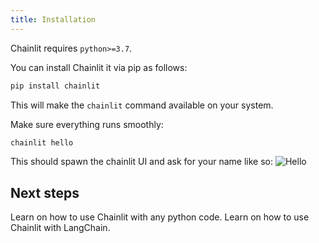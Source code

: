 ```yaml
---
title: Installation
---
```


Chainlit requires `python>=3.7`.

You can install Chainlit it via pip as follows:

```bash
pip install chainlit
```

This will make the `chainlit` command available on your system.

Make sure everything runs smoothly:

```bash
chainlit hello
```

This should spawn the chainlit UI and ask for your name like so:
![Hello](/images/hello.png)

## Next steps

<Card title="In Pure Python" icon="link" href="/pure-python">
  Learn on how to use Chainlit with any python code.
</Card>

<Card title="With LangChain" icon="link" href="/langchain">
  Learn on how to use Chainlit with LangChain.
</Card>
